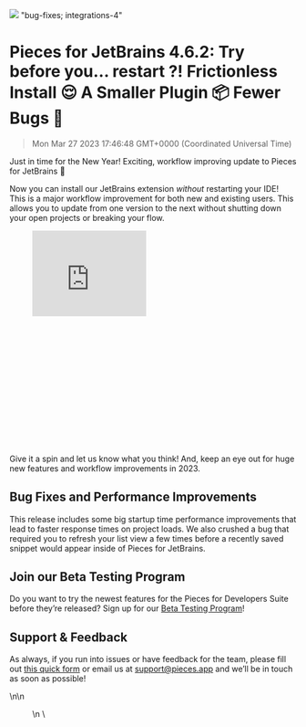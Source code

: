 ![](https://uploads-ssl.webflow.com/6143afec68f555387049efb3/63a0c59e3ea23f1acdc57dff_JetBrains-4_6_2_f19347e10cb7e10f628481c2c8120854_2000.jpeg)
"bug-fixes; integrations-4"
# Pieces for JetBrains 4.6.2: Try before you… restart ?! Frictionless Install 😌 A Smaller Plugin 📦 Fewer Bugs 🐛
> Mon Mar 27 2023 17:46:48 GMT+0000 (Coordinated Universal Time)
<p>Just in time for the New Year! Exciting, workflow improving update to Pieces for JetBrains 👀</p><p>Now you can install our JetBrains extension <em>without</em> restarting your IDE! This is a major workflow improvement for both new and existing users. This allows you to update from one version to the next without shutting down your open projects or breaking your flow.</p><figure class="w-richtext-figure-type-video w-richtext-align-center" style="padding-bottom: 45%;" data-rt-type="video" data-rt-align="center" data-rt-max-width="" data-rt-max-height="45%" data-rt-dimensions="200:150" data-page-url="https://youtu.be/_llkFZT3J5g"><div><iframe width="200" height="150" src="https://www.youtube.com/embed/_llkFZT3J5g?feature=oembed" frameborder="0" allow="accelerometer; autoplay; clipboard-write; encrypted-media; gyroscope; picture-in-picture" allowfullscreen title="Get Started Faster, No Restart Needed ⏐ Pieces for IntelliJ"></iframe></div></figure><p>Give it a spin and let us know what you think! And, keep an eye out for huge new features and workflow improvements in 2023.</p><h2 id="2rbu3">Bug Fixes and Performance Improvements</h2><p>This release includes some big startup time performance improvements that lead to faster response times on project loads. We also crushed a bug that required you to refresh your list view a few times before a recently saved snippet would appear inside of Pieces for JetBrains.</p><h2 id="7rqqd">Join our Beta Testing Program</h2><p>Do you want to try the newest features for the Pieces for Developers Suite before they’re released? Sign up for our <a href="https://getpieces.typeform.com/to/XGGlUqEI" target="_blank" rel="noopener noreferrer">Beta Testing Program</a>!</p><h2 id="bk5lk">Support &amp; Feedback</h2><p>As always, if you run into issues or have feedback for the team, please fill out <a href="https://getpieces.typeform.com/to/mCjBSIjF" target="_blank" rel="noopener noreferrer">this quick form</a> or email us at <a href="mailto:support@pieces.app" target="_blank" rel="noopener noreferrer">support@pieces.app</a> and we’ll be in touch as soon as possible!</p>\n\n    <figure data-rt-type="video" data-rt-align="center">\n        <!-- strchf script -->\

